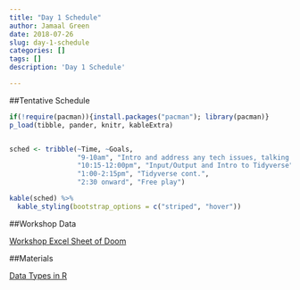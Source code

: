 ```yaml
---
title: "Day 1 Schedule"
author: Jamaal Green
date: 2018-07-26
slug: day-1-schedule
categories: []
tags: []
description: 'Day 1 Schedule'

---
```


##Tentative Schedule

```r

if(!require(pacman)){install.packages("pacman"); library(pacman)}
p_load(tibble, pander, knitr, kableExtra)


sched <- tribble(~Time, ~Goals,
                 "9-10am", "Intro and address any tech issues, talking data types", 
                 "10:15-12:00pm", "Input/Output and Intro to Tidyverse",  
                 "1:00-2:15pm", "Tidyverse cont.", 
                 "2:30 onward", "Free play")

kable(sched) %>% 
  kable_styling(bootstrap_options = c("striped", "hover"))


```

##Workshop Data

[Workshop Excel Sheet of Doom](../DataSetsForPSUWorkshop.xlsx)

##Materials

[Data Types in R](static/data/data_type.pdf)